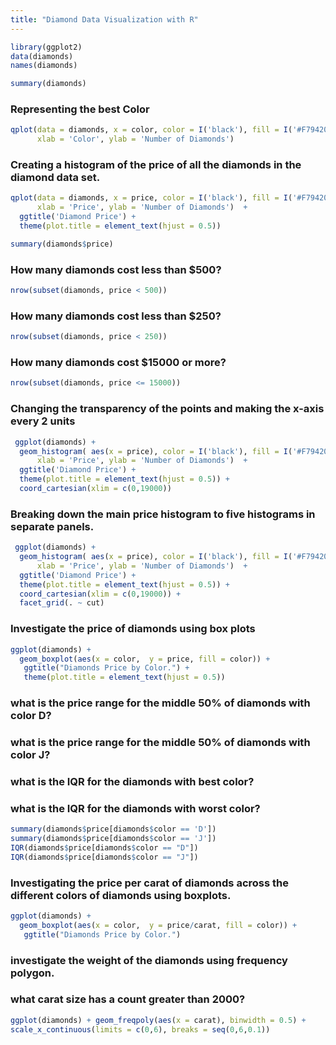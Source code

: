 ```yaml
---
title: "Diamond Data Visualization with R"
---
```

```r

library(ggplot2)
data(diamonds)
names(diamonds)
```

```r
summary(diamonds)
```
### Representing the best Color
```r
qplot(data = diamonds, x = color, color = I('black'), fill = I('#F79420'),
      xlab = 'Color', ylab = 'Number of Diamonds')
```
### Creating a histogram of the price of all the diamonds in the diamond data set.
```r
qplot(data = diamonds, x = price, color = I('black'), fill = I('#F79420'), 
      xlab = 'Price', ylab = 'Number of Diamonds')  +
  ggtitle('Diamond Price') + 
  theme(plot.title = element_text(hjust = 0.5))
```
```r
summary(diamonds$price)
```
### How many diamonds cost less than $500?
```r
nrow(subset(diamonds, price < 500))
```
### How many diamonds cost less than $250?
```r
nrow(subset(diamonds, price < 250))
```
### How many diamonds cost $15000 or more?
```r
nrow(subset(diamonds, price <= 15000))
```
### Changing the transparency of the points and making the x-axis every 2 units
```r
 ggplot(diamonds) +
  geom_histogram( aes(x = price), color = I('black'), fill = I('#F79420'), 
      xlab = 'Price', ylab = 'Number of Diamonds')  +
  ggtitle('Diamond Price') + 
  theme(plot.title = element_text(hjust = 0.5)) +
  coord_cartesian(xlim = c(0,19000))
```

### Breaking down the main price histogram to five histograms in separate panels.
```r
 ggplot(diamonds) +
  geom_histogram( aes(x = price), color = I('black'), fill = I('#F79420'), 
      xlab = 'Price', ylab = 'Number of Diamonds')  +
  ggtitle('Diamond Price') + 
  theme(plot.title = element_text(hjust = 0.5)) +
  coord_cartesian(xlim = c(0,19000)) +
  facet_grid(. ~ cut)
```

### Investigate the price of diamonds using box plots

```r
ggplot(diamonds) +
  geom_boxplot(aes(x = color,  y = price, fill = color)) +
   ggtitle("Diamonds Price by Color.") +
   theme(plot.title = element_text(hjust = 0.5))
```

### what is the price range for the middle 50% of diamonds with color D?
### what is the price range for the middle 50% of diamonds with color J?
### what is the IQR for the diamonds with best color?
### what is the IQR for the diamonds with worst color?

```r
summary(diamonds$price[diamonds$color == 'D'])
summary(diamonds$price[diamonds$color == 'J'])
IQR(diamonds$price[diamonds$color == "D"])
IQR(diamonds$price[diamonds$color == "J"])
```

### Investigating the price per carat of diamonds across the different colors of diamonds using boxplots.

```r
ggplot(diamonds) + 
  geom_boxplot(aes(x = color,  y = price/carat, fill = color)) +
   ggtitle("Diamonds Price by Color.")

```
### investigate the weight of the diamonds using frequency polygon.
### what carat size has a count greater than 2000?

```r

ggplot(diamonds) + geom_freqpoly(aes(x = carat), binwidth = 0.5) +
scale_x_continuous(limits = c(0,6), breaks = seq(0,6,0.1))


```



